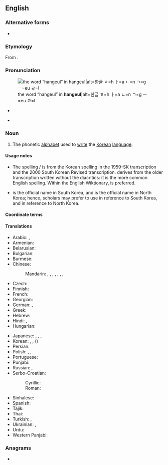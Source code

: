 {{also|hangeul|han-geul}}
==English==
{{wikipedia}}

===Alternative forms===
* {{alter|en|hangeul|Han-geul|han-geul|Hangul|hangul|Hangŭl|hangŭl|Han'gŭl|han'gŭl|Hankul|hankul}}

===Etymology===
From {{bor|en|ko|한글|t=Korean script}}.

===Pronunciation===
[[File:Hangeul.svg|thumb|the word “hangeul” in '''hangeul'''|alt=한글 ㅎ=h ㅏ=a ㄴ=n ㄱ=g ㅡ=eu ㄹ=l]]
* {{a|US}} {{IPA|en|/ˈhɑnˌɡul/}}
* {{hyphenation|en|Han|geul}}

===Noun===
{{en-noun|-}}

# The phonetic [[alphabet]] used to [[write]] the [[Korean]] [[language]].
#: {{syn|en|Chosongul}}

====Usage notes====
* The spelling {{m|en||Hangeul}}/{{m|en|hangeul}} is from the Korean spelling in the 1959-SK transcription and the 2000 South Korean Revised transcription. {{m|en|Hangul}} derives from the older {{l|en|McCune-Reischauer}} transcription {{m|en|hangŭl}} written without the diacritics: it is the more common English spelling. Within the English Wiktionary, {{m|en|hangeul}} is preferred.
* {{ko-l|한글}} is the official name in South Korea, and {{ko-l|조선글|朝鮮글}} is the official name in North Korea; hence, scholars may prefer to use {{m|en|Hangeul}} in reference to South Korea, and {{m|en|Chosongul}} in reference to North Korea.

====Coordinate terms====
{{col2
|en|hanja
|jamo
|kwukyel
|romaja
}}

====Translations====
{{trans-top|Korean phonetic script}}
* Arabic: {{t|ar|هَانْغُول|m|tr=hangūl}}, {{t|ar|هَانْغُول|m|tr=hanḡūl}}
* Armenian: {{t|hy|հանգուլ}}
* Belarusian: {{t|be|хангы́ль|m}}
* Bulgarian: {{t|bg|хангъ́л|m}}
* Burmese: {{t|my|ဟန်းဂု}}
* Chinese:
*: Mandarin: {{t+|cmn|諺文}}, {{t+|cmn|谚文|tr=yànwén}}, {{t+|cmn|朝鮮字母}}, {{t+|cmn|朝鲜字母|tr=Cháoxiǎn zìmǔ}}, {{t|cmn|韓字}}, {{t|cmn|韩字|tr=hánzì}}, {{t+|cmn|韓文}}, {{t+|cmn|韩文|tr=Hánwén}}
* Czech: {{t|cs|hangul|m}}
* Finnish: {{t|fi|hangul}}
* French: {{t+|fr|hangeul|m}}
* Georgian: {{t|ka|ჰანგული}}
* German: {{t+|de|Hangeul|n}}, {{t+|de|Hangul|n}}
* Greek: {{t|el|Χάνγκουλ|n}}
* Hebrew: {{t|he|הנגול|m|tr=hangúl}}
* Hindi: {{t|hi|हंगुल|?}}, {{t|hi|हानगुल|?}}
* Hungarian: {{t+|hu|hangul}}
{{trans-mid}}
* Japanese: {{t+|ja|ハングル|tr=hanguru}}, {{t|ja|朝鮮文字|tr=ちょうせんもじ, Chōsen moji}}, {{t+|ja|諺文|tr=おんもん, onmon; げんぶん, genbun}}, {{t|ja|韓文字|tr=かんもじ, kanmoji}}
* Korean: {{t+|ko|한글}} {{qualifier|South Korea}}, {{t+|ko|조선글}} {{qualifier|North Korea}}, {{t+|ko|언문}} ({{t+|ko|諺文}})
* Persian: {{t|fa|هانگول|tr=hângul}}
* Polish: {{t+|pl|hangul|m}}, {{t+|pl|hangeul|m}}, {{t+|pl|hangyl|m}}
* Portuguese: {{t|pt|hangul|m}}
* Punjabi: {{t|pa|ਹਾਂਗਗੁਲ}}
* Russian: {{t+|ru|хангы́ль|m}}, {{qualifier|North Korea}} {{t|ru|чосонгы́ль|m}}
* Serbo-Croatian:
*: Cyrillic: {{t|sh|хангул|m}}
*: Roman: {{t|sh|hangul|m}}
* Sinhalese: {{t|si|හංගුල්}}
* Spanish: {{t|es|hangul|m}}
* Tajik: {{t|tg|ҳангул}}
* Thai: {{t|th|ฮันกึล|tr=han-gʉl}}
* Turkish: {{t|tr|hangıl}}, {{t+|tr|Hangıl}}
* Ukrainian: {{t|uk|ханги́ль|m}}, {{t|uk|ханґи́ль|m}}
* Urdu: {{t|ur|ہنگل}}
* Western Panjabi: {{t+|pnb|ہنگول}}
{{trans-bottom}}

===Anagrams===
* {{anagrams|en|a=aeghlnu|laughen}}

{{catlangname|en|terms with optional capitalization}}
{{topics|en|Writing systems}}